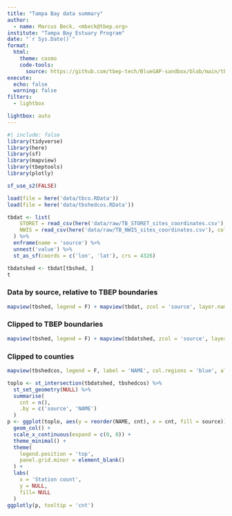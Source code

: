 ```yaml
---
title: "Tampa Bay data summary"
author: 
  - name: Marcus Beck, <mbeck@tbep.org>
institute: "Tampa Bay Estuary Program"
date: "`r Sys.Date()`"
format:
  html:
    theme: cosmo
    code-tools: 
      source: https://github.com/tbep-tech/BlueGAP-sandbox/blob/main/tbsum.qmd
execute:
  echo: false
  warning: false
filters:
  - lightbox

lightbox: auto
---
```

  
```r
#| include: false
library(tidyverse)
library(here)
library(sf)
library(mapview)
library(tbeptools)
library(plotly)

sf_use_s2(FALSE)

load(file = here('data/tbco.RData'))
load(file = here('data/tbshedcos.RData'))

tbdat <- list(
    STORET = read_csv(here('data/raw/TB_STORET_sites_coordinates.csv'), col_types = 'cnn'),
    NWIS = read_csv(here('data/raw/TB_NWIS_sites_coordinates.csv'), col_types = 'cnn')
  ) %>% 
  enframe(name = 'source') %>%
  unnest('value') %>% 
  st_as_sf(coords = c('lon', 'lat'), crs = 4326)

tbdatshed <- tbdat[tbshed, ]
t
```

### Data by source, relative to TBEP boundaries 
```r
mapview(tbshed, legend = F) + mapview(tbdat, zcol = 'source', layer.name = 'Source')
```

### Clipped to TBEP boundaries

```r
mapview(tbshed, legend = F) + mapview(tbdatshed, zcol = 'source', layer.name = 'Source')
```

### Clipped to counties

```r
mapview(tbshedcos, legend = F, label = 'NAME', col.regions = 'blue', alpha.regions = 0.5) + mapview(tbdatshed, zcol = 'source', layer.name = 'Source')
```

```r
toplo <- st_intersection(tbdatshed, tbshedcos) %>% 
  st_set_geometry(NULL) %>% 
  summarise(
    cnt = n(), 
    .by = c('source', 'NAME')
  )
p <- ggplot(toplo, aes(y = reorder(NAME, cnt), x = cnt, fill = source)) + 
  geom_col() + 
  scale_x_continuous(expand = c(0, 0)) + 
  theme_minimal() + 
  theme(
    legend.position = 'top', 
    panel.grid.minor = element_blank()
  ) + 
  labs(
    x = 'Station count', 
    y = NULL, 
    fill= NULL
  )
ggplotly(p, tooltip = 'cnt')
```

